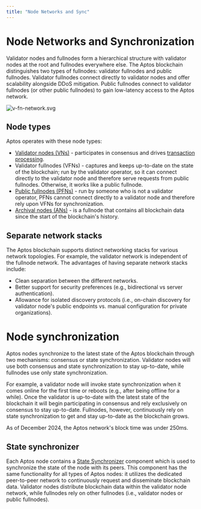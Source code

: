 ```yaml
---
title: "Node Networks and Sync"
---
```


# Node Networks and Synchronization

Validator nodes and fullnodes form a hierarchical structure with validator nodes at the root and fullnodes everywhere else. The Aptos blockchain distinguishes two types of fullnodes: validator fullnodes and public fullnodes. Validator fullnodes connect directly to validator nodes and offer scalability alongside DDoS mitigation. Public fullnodes connect to validator fullnodes (or other public fullnodes) to gain low-latency access to the Aptos network.

![v-fn-network.svg](/docs/v-fn-network.svg)

## Node types

Aptos operates with these node types:

- [Validator nodes (VNs)](validator-nodes.mdx) - participates in consensus and drives [transaction processing](txns-states.mdx).
- Validator fullnodes (VFNs) - captures and keeps up-to-date on the state of the blockchain; run by the validator operator, so it can connect directly to the validator node and therefore serve requests from public fullnodes. Otherwise, it works like a public fullnode.
- [Public fullnodes (PFNs)](fullnodes.mdx) - run by someone who is not a validator operator, PFNs cannot connect directly to a validator node and therefore rely upon VFNs for synchronization.
- [Archival nodes (ANs)](../nodes/configure/state-sync.mdx#archival-pfns) - is a fullnode that contains all blockchain data since the start of the blockchain's history.

## Separate network stacks

The Aptos blockchain supports distinct networking stacks for various network topologies. For example, the validator network is independent of the fullnode network. The advantages of having separate network stacks include:

- Clean separation between the different networks.
- Better support for security preferences (e.g., bidirectional vs server authentication).
- Allowance for isolated discovery protocols (i.e., on-chain discovery for validator node's public endpoints vs. manual configuration for private organizations).

# Node synchronization

Aptos nodes synchronize to the latest state of the Aptos blockchain through two mechanisms: consensus or state synchronization. Validator nodes will use both consensus and state synchronization to stay up-to-date, while fullnodes use only state synchronization.

For example, a validator node will invoke state synchronization when it comes online for the first time or reboots (e.g., after being offline for a while). Once the validator is up-to-date with the latest state of the blockchain it will begin participating in consensus and rely exclusively on consensus to stay up-to-date. Fullnodes, however, continuously rely on state synchronization to get and stay up-to-date as the blockchain grows.

As of December 2024, the Aptos network's block time was under 250ms.

## State synchronizer

Each Aptos node contains a [State Synchronizer](../nodes/configure/state-sync.mdx) component which is used to synchronize the state of the node with its peers. This component has the same functionality for all types of Aptos nodes: it utilizes the dedicated peer-to-peer network to continuously request and disseminate blockchain data. Validator nodes distribute blockchain data within the validator node network, while fullnodes rely on other fullnodes (i.e., validator nodes or public fullnodes).
